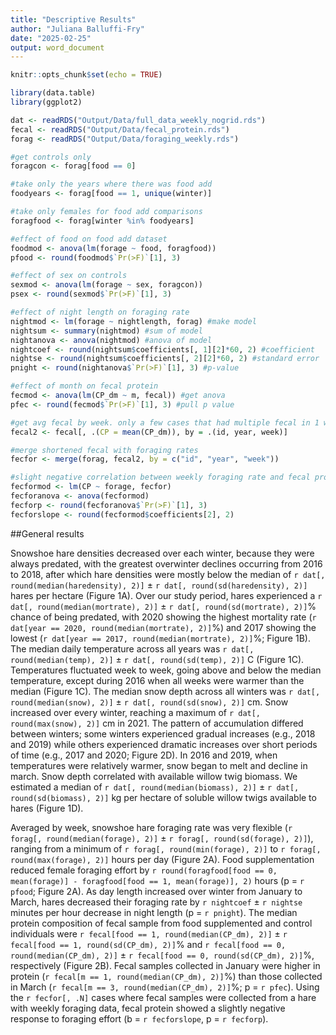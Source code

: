 ```yaml
---
title: "Descriptive Results"
author: "Juliana Balluffi-Fry"
date: "2025-02-25"
output: word_document
---
```


```r
knitr::opts_chunk$set(echo = TRUE)

library(data.table)
library(ggplot2)

dat <- readRDS("Output/Data/full_data_weekly_nogrid.rds")
fecal <- readRDS("Output/Data/fecal_protein.rds")
forag <- readRDS("Output/Data/foraging_weekly.rds")

#get controls only
foragcon <- forag[food == 0]

#take only the years where there was food add
foodyears <- forag[food == 1, unique(winter)]

#take only females for food add comparisons
foragfood <- forag[winter %in% foodyears]

#effect of food on food add dataset
foodmod <- anova(lm(forage ~ food, foragfood))
pfood <- round(foodmod$`Pr(>F)`[1], 3)

#effect of sex on controls
sexmod <- anova(lm(forage ~ sex, foragcon))
psex <- round(sexmod$`Pr(>F)`[1], 3)

#effect of night length on foraging rate
nightmod <- lm(forage ~ nightlength, forag) #make model
nightsum <- summary(nightmod) #sum of model
nightanova <- anova(nightmod) #anova of model
nightcoef <- round(nightsum$coefficients[, 1][2]*60, 2) #coefficient
nightse <- round(nightsum$coefficients[, 2][2]*60, 2) #standard error
pnight <- round(nightanova$`Pr(>F)`[1], 3) #p-value

#effect of month on fecal protein
fecmod <- anova(lm(CP_dm ~ m, fecal)) #get anova
pfec <- round(fecmod$`Pr(>F)`[1], 3) #pull p value

#get avg fecal by week. only a few cases that had multiple fecal in 1 week
fecal2 <- fecal[, .(CP = mean(CP_dm)), by = .(id, year, week)]

#merge shortened fecal with foraging rates
fecfor <- merge(forag, fecal2, by = c("id", "year", "week"))

#slight negative correlation between weekly foraging rate and fecal protein
fecformod <- lm(CP ~ forage, fecfor)
fecforanova <- anova(fecformod)
fecforp <- round(fecforanova$`Pr(>F)`[1], 3)
fecforslope <- round(fecformod$coefficients[2], 2)


```



##General results

Snowshoe hare densities decreased over each winter, because they were always predated, with the greatest overwinter declines occurring from 2016 to 2018, after which hare densities were mostly below the median of `r dat[, round(median(haredensity), 2)]` ± `r dat[, round(sd(haredensity), 2)]` hares per hectare (Figure 1A). Over our study period, hares experienced a `r dat[, round(median(mortrate), 2)]` ± `r dat[, round(sd(mortrate), 2)]`% chance of being predated, with 2020 showing the highest mortality rate (`r dat[year == 2020, round(median(mortrate), 2)]`%) and 2017 showing the lowest (`r dat[year == 2017, round(median(mortrate), 2)]`%; Figure 1B). The median daily temperature across all years was `r dat[, round(median(temp), 2)]` ± `r dat[, round(sd(temp), 2)]` C (Figure 1C). Temperatures fluctuated week to week, going above and below the median temperature, except during 2016 when all weeks were warmer than the median (Figure 1C). The median snow depth across all winters was `r dat[, round(median(snow), 2)]` ± `r dat[, round(sd(snow), 2)]` cm. Snow increased over every winter, reaching a maximum of `r dat[, round(max(snow), 2)]` cm in 2021. The pattern of accumulation differed between winters; some winters experienced gradual increases (e.g., 2018 and 2019) while others experienced dramatic increases over short periods of time (e.g., 2017 and 2020; Figure 2D). In 2016 and 2019, when temperatures were relatively warmer, snow began to melt and decline in march. Snow depth correlated with available willow twig biomass. We estimated a median of `r dat[, round(median(biomass), 2)]` ± `r dat[, round(sd(biomass), 2)]` kg per hectare of soluble willow twigs available to hares (Figure 1D).


Averaged by week, snowshoe hare foraging rate was very flexible (`r forag[, round(median(forage), 2)]` ± `r forag[, round(sd(forage), 2)]`), ranging from a minimum of `r forag[, round(min(forage), 2)]` to `r forag[, round(max(forage), 2)]` hours per day (Figure 2A). Food supplementation reduced female foraging effort by `r round(foragfood[food == 0, mean(forage)] - foragfood[food == 1, mean(forage)], 2)` hours (p = `r pfood`; Figure 2A). As day length increased over winter from January to March, hares decreased their foraging rate by `r nightcoef` ± `r nightse` minutes per hour decrease in night length (p = `r pnight`). The median protein composition of fecal sample from food supplemented and control individuals were `r fecal[food == 1, round(median(CP_dm), 2)]` ± `r fecal[food == 1, round(sd(CP_dm), 2)]`% and `r fecal[food == 0, round(median(CP_dm), 2)]` ± `r fecal[food == 0, round(sd(CP_dm), 2)]`%, respectively (Figure 2B). Fecal samples collected in January were higher in protein (`r fecal[m == 1, round(median(CP_dm), 2)]`%) than those collected in March (`r fecal[m == 3, round(median(CP_dm), 2)]`%; p = `r pfec`). Using the `r fecfor[, .N]` cases where fecal samples were collected from a hare with weekly foraging data, fecal protein showed a slightly negative response to foraging effort (b = `r fecforslope`, p = `r fecforp`).

